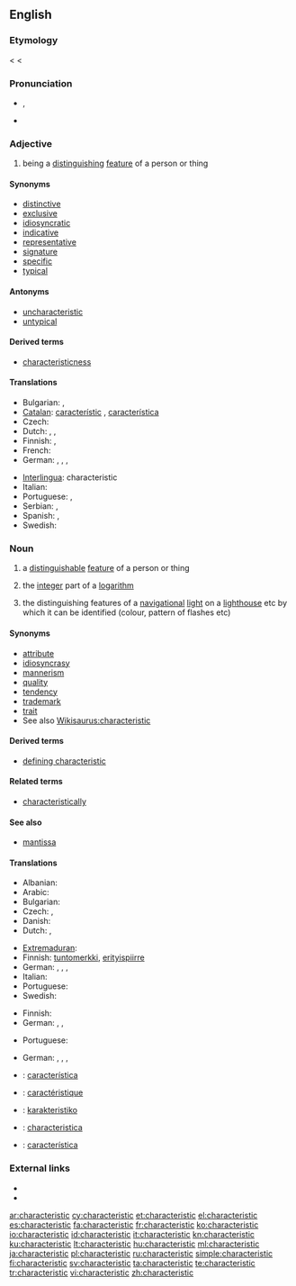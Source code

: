 ==English==
{{wikipedia}}

===Etymology===
< {{etyl|el}} {{term|χαρακτηριστικός|sc=Grek}} < {{term|χαρακτηρίζειν||to designate, characterize|sc=Grek}}

===Pronunciation===
* {{IPA|/ˌkæɹəktəˈɹɪstɪk/}}, {{SAMPA|/%k{r\kt@"r\IstIk/}}
* {{audio|En-us-characteristic.ogg|Audio (US)}}

===Adjective===
{{en-adj}}

# being a [[distinguish]]ing [[feature]] of a person or thing

====Synonyms====
* [[distinctive]]
* [[exclusive]]
* [[idiosyncratic]]
* [[indicative]]
* [[representative]]
* [[signature]]
* [[specific]]
* [[typical]]

====Antonyms====
* [[uncharacteristic]]
* [[untypical]]

====Derived terms====
* [[characteristicness]]

====Translations====
{{trans-top|being a distinguishing feature of a person or thing}}
* Bulgarian: {{t|bg|характерен}},  {{t|bg|отличителен}}
* [[Catalan]]: [[característic]] {{m}}, [[característica]] {{f}}
* Czech: {{t-|cs|charakteristický|m}}
* Dutch: {{t+|nl|kenmerkend}},  {{t-|nl|karakteristiek}}, {{t|nl|idiosyncratisch}}
* Finnish: {{t-|fi|luonteenomainen}}, {{t-|fi|tunnusomainen}}
* French: {{t+|fr|caractéristique}}
* German: {{t+|de|charakteristisch}}, {{t+|de|bezeihnend}}, {{t+|de|kennzeichnend}}, {{t+|de|typisch}}
{{trans-mid}}
* [[Interlingua]]: characteristic
* Italian: {{t+|it|caratteristica}}
* Portuguese: {{t+|pt|característico|m}}, {{t+|pt|característica|f}}
* Serbian: {{t-|sr|osobina|f}}, {{t-|sr|značajka|f}}
* Spanish: {{t-|es|característico|m}}, {{t-|es|característica|f}}
* Swedish: {{t+|sv|karakteristisk}}
{{trans-bottom}}

===Noun===
{{en-noun}}

# a [[distinguishable]] [[feature]] of a person or thing
# {{mathematics}} the [[integer]] part of a [[logarithm]]
# {{nautical}} the distinguishing features of a [[navigational]] [[light]] on a [[lighthouse]] etc by which it can be identified (colour, pattern of flashes etc)

====Synonyms====
* [[attribute]]
* [[idiosyncrasy]]
* [[mannerism]]
* [[quality]]
* [[tendency]]
* [[trademark]]
* [[trait]]
* See also [[Wikisaurus:characteristic]]

====Derived terms====
* [[defining characteristic]]

====Related terms====
* [[characteristically]]

====See also====
* [[mantissa]]

====Translations====
{{trans-top|distinguishing feature}}
* Albanian: {{t|sq|karakteristikë|f|xs=Albanian}}
* Arabic: {{t-|ar|صفة|f|tr=Siffa}}
* Bulgarian: {{t|bg|отличителна черта}}
* Czech: {{t-|cs|charakteristika|f}},  {{t+|cs|vlastnost|f}}
* Danish: {{t-|da|karakteristik|c}}
* Dutch: {{t-|nl|trekje|n}},  {{t-|nl|karakteristiek|f}}
{{trans-mid}}
* [[Extremaduran]]: {{tø|ext|caraiterística|f}}
* Finnish: [[tuntomerkki]], [[erityispiirre]]
* German: {{t+|de|Merkmal|n}}, {{t+|de|Eigenschaft|f}}, {{t+|de|Charakteristik|f}}, {{t+|de|Eigenart|f}}
* Italian: {{t+|it|caratteristica}}
* Portuguese: {{t+|pt|característica|f}}
* Swedish: {{t-|sv|karakteristik|c}}
{{trans-bottom}}

{{trans-top|integer part of a logarithm}}
* Finnish: {{t+|fi|karakteristika}}
* German: {{t+|de|Kennwert|n}}, {{t+|de|Kenngröße|f}}, {{t+|de|Charakteristik|f}}
{{trans-mid}}
* Portuguese: {{t+|pt|característica|f}}
{{trans-bottom}}

{{trans-top|distinguishing features of a navigational light}}
* German: {{t+|de|Merkmal|n}}, {{t+|de|Eigenschaft|f}}, {{t+|de|Charakteristik|f}}, {{t+|de|Eigenart|f}}
{{trans-mid}}
{{trans-bottom}}

{{checktrans-top}}
* {{ttbc|Catalan}}: [[característica]] {{f}}
* {{ttbc|French}}: [[caractéristique]] {{f}}
* {{ttbc|Ido}}: [[karakteristiko]]
* {{ttbc|Interlingua}}: [[characteristica]]
* {{ttbc|Spanish}}: [[característica]] {{f}}
{{trans-bottom}}

===External links===
* {{R:Webster 1913}}
* {{R:Century 1911}}

[[ar:characteristic]]
[[cy:characteristic]]
[[et:characteristic]]
[[el:characteristic]]
[[es:characteristic]]
[[fa:characteristic]]
[[fr:characteristic]]
[[ko:characteristic]]
[[io:characteristic]]
[[id:characteristic]]
[[it:characteristic]]
[[kn:characteristic]]
[[ku:characteristic]]
[[lt:characteristic]]
[[hu:characteristic]]
[[ml:characteristic]]
[[ja:characteristic]]
[[pl:characteristic]]
[[ru:characteristic]]
[[simple:characteristic]]
[[fi:characteristic]]
[[sv:characteristic]]
[[ta:characteristic]]
[[te:characteristic]]
[[tr:characteristic]]
[[vi:characteristic]]
[[zh:characteristic]]